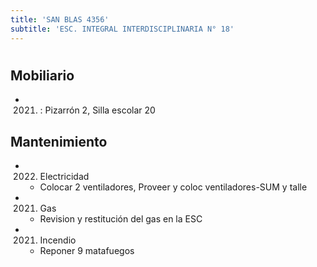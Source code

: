 ```yaml
---
title: 'SAN BLAS 4356'
subtitle: 'ESC. INTEGRAL INTERDISCIPLINARIA N° 18'
---
```


#


## Mobiliario

*  (2021) : Pizarrón 2, Silla escolar 20 





## Mantenimiento

*  (2022) Electricidad 
    + Colocar 2 ventiladores, Proveer y coloc ventiladores-SUM y talle

*  (2021) Gas 
    + Revision y restitución del gas en la ESC

*  (2021) Incendio 
    + Reponer 9 matafuegos



